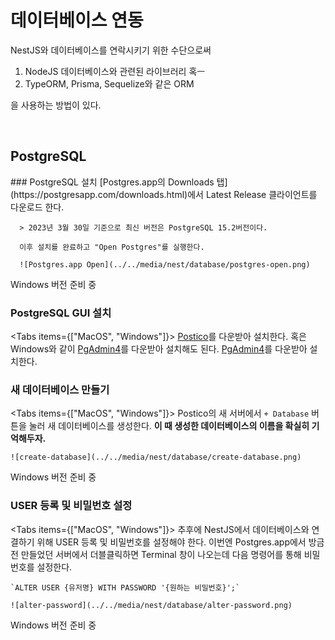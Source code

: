 
# 데이터베이스 연동

NestJS와 데이터베이스를 연락시키기 위한 수단으로써

1. NodeJS 데이터베이스와 관련된 라이브러리 혹ㅡ
2. TypeORM, Prisma, Sequelize와 같은 ORM

을 사용하는 방법이 있다.

<br />

## PostgreSQL

<Steps>
### PostgreSQL 설치 
<Tabs items={['MacOS', 'Windows']}>
  <Tab>
      [Postgres.app의 Downloads 탭](https://postgresapp.com/downloads.html)에서 Latest Release 클라이언트를 다운로드 한다.

      > 2023년 3월 30일 기준으로 최신 버전은 PostgreSQL 15.2버전이다.

      이후 설치를 완료하고 "Open Postgres"를 실행한다.

      ![Postgres.app Open](../../media/nest/database/postgres-open.png)

  </Tab>
  <Tab>
    Windows 버전 준비 중
  </Tab>
</Tabs>

### PostgreSQL GUI 설치

<Tabs items={["MacOS", "Windows"]}>
  <Tab>
    [Postico](https://eggerapps.at/postico2/)를 다운받아 설치한다. 혹은
    Windows와 같이
    [PgAdmin4](https://www.pgadmin.org/download/pgadmin-4-macos/)를 다운받아
    설치해도 된다.
  </Tab>
  <Tab>
    [PgAdmin4](https://www.pgadmin.org/download/pgadmin-4-windows/)를 다운받아
    설치한다.
  </Tab>
</Tabs>

### 새 데이터베이스 만들기

<Tabs items={["MacOS", "Windows"]}>
  <Tab>
    Postico의 새 서버에서 `+ Database` 버튼을 눌러 새 데이터베이스를 생성한다. **이 때 생성한 데이터베이스의 이름을 확실히 기억해두자.**

    ![create-database](../../media/nest/database/create-database.png)

  </Tab>
  <Tab>
    Windows 버전 준비 중
  </Tab>
</Tabs>

### USER 등록 및 비밀번호 설정

<Tabs items={["MacOS", "Windows"]}>
  <Tab>
    추후에 NestJS에서 데이터베이스와 연결하기 위해 USER 등록 및 비밀번호를 설정해야 한다.
    이번엔 Postgres.app에서 방금 전 만들었던 서버에서 더블클릭하면 Terminal 창이 나오는데 다음 명령어를 통해 비밀번호를 설정한다.

    `ALTER USER {유저명} WITH PASSWORD '{원하는 비밀번호}';`

    ![alter-password](../../media/nest/database/alter-password.png)

  </Tab>
  <Tab>
    Windows 버전 준비 중
  </Tab>
</Tabs>
</Steps>
